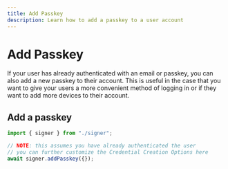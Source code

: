 ```yaml
---
title: Add Passkey
description: Learn how to add a passkey to a user account
---
```


# Add Passkey

If your user has already authenticated with an email or passkey, you can also add a new passkey to their account. This is
useful in the case that you want to give your users a more convenient method of logging in or if they want to add more devices
to their account.

## Add a passkey

<CodeBlocks>

```ts twoslash [example.ts]
import { signer } from "./signer";

// NOTE: this assumes you have already authenticated the user
// you can further customize the Credential Creation Options here
await signer.addPasskey({});
```

<Markdown src="../../../shared/signer/signer.mdx" />

</CodeBlocks>
